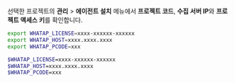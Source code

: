 선택한 프로젝트의 **관리** > **에이전트 설치** 메뉴에서 **프로젝트 코드**, **수집 서버 IP**와 **프로젝트 액세스 키**를 확인합니다.

<Tabs groupId="operating-systems">
<TabItem value="lx" label="Linux Shell">

```bash title=SH
export WHATAP_LICENSE=xxxx-xxxxxx-xxxxxx
export WHATAP_HOST=xxxx.xxxx.xxxx
export WHATAP_PCODE=xxx
```

</TabItem>
<TabItem value="wd" label="Windows Powershell">

```bash title='SH'
$WHATAP_LICENSE=xxxx-xxxxxx-xxxxxx
$WHATAP_HOST=xxxx.xxxx.xxxx
$WHATAP_PCODE=xxx
```

</TabItem>
</Tabs>
